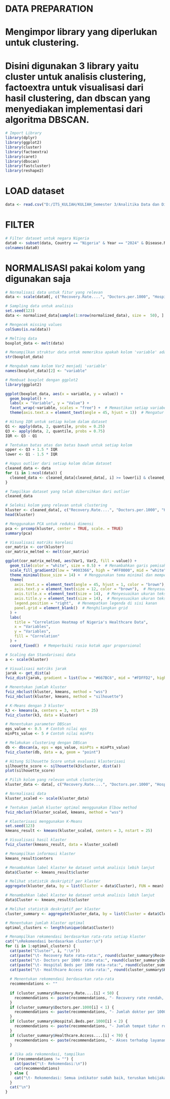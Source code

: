 # DATA PREPARATION

# Mengimpor library yang diperlukan untuk clustering. 
# Disini digunakan 3 library yaitu cluster untuk analisis clustering, factoextra untuk visualisasi dari hasil clustering, dan dbscan yang menyediakan implementasi dari algoritma DBSCAN.

```{r}
# Import Library
library(dplyr)
library(ggplot2)
library(cluster)
library(factoextra)
library(caret)
library(dbscan)
library(fastcluster)
library(reshape2)
```

# LOAD dataset
```{r}
data <- read.csv("D:/ITS_KULIAH/KULIAH_Semester 3/Analitika Data dan Diagnostik/FP_ADD/Global Health Statistics.csv")
```


# FILTER
```{r}
# Filter dataset untuk negara Nigeria
data0 <- subset(data, Country == "Nigeria" & Year == "2024" & Disease.Name == "Ebola", Availability.of.Vaccines.Treatment == "Yes")
colnames(data0)
```


# NORMALISASI pakai kolom yang digunakan saja
```{r}
# Normalisasi data untuk fitur yang relevan
data <- scale(data0[, c("Recovery.Rate....", "Doctors.per.1000", "Hospital.Beds.per.1000", "Healthcare.Access....")])
```

```{r}
# Sampling data untuk analisis
set.seed(123)
data <- normalized_data[sample(1:nrow(normalized_data), size =  50), ]
```


```{r}
# Mengecek missing values
colSums(is.na(data))
```

```{r}
# Melting data
boxplot_data <- melt(data)

# Menampilkan struktur data untuk memeriksa apakah kolom 'variable' ada
str(boxplot_data)
```

```{r}
# Mengubah nama kolom Var2 menjadi 'variable'
names(boxplot_data)[2] <- "variable"

# Membuat boxplot dengan ggplot2
library(ggplot2)

ggplot(boxplot_data, aes(x = variable, y = value)) + 
  geom_boxplot() +
  labs(x = "Variable", y = "Value") +
  facet_wrap(~variable, scales = "free") +  # Memastikan setiap variabel memiliki skala terpisah
  theme(axis.text.x = element_text(angle = 45, hjust = 1))  # Mengatur tampilan teks sumbu X
```



```{r}
# Hitung IQR untuk setiap kolom dalam dataset
Q1 <- apply(data, 2, quantile, probs = 0.25)
Q3 <- apply(data, 2, quantile, probs = 0.75)
IQR <- Q3 - Q1

# Tentukan batas atas dan batas bawah untuk setiap kolom
upper <- Q3 + 1.5 * IQR
lower <- Q1 - 1.5 * IQR

# Hapus outlier dari setiap kolom dalam dataset
cleaned_data <- data
for (i in 1:ncol(data)) {
  cleaned_data <- cleaned_data[cleaned_data[, i] >= lower[i] & cleaned_data[, i] <= upper[i], ]
}

# Tampilkan dataset yang telah dibersihkan dari outlier
cleaned_data
```


```{r}
# Seleksi kolom yang relevan untuk clustering
kluster <- cleaned_data[, c("Recovery.Rate....", "Doctors.per.1000", "Hospital.Beds.per.1000", "Healthcare.Access....")]
head(kluster)
```



```{r}
# Menggunakan PCA untuk reduksi dimensi
pca <- prcomp(kluster, center = TRUE, scale. = TRUE)
summary(pca)
```


```{r}
# Visualisasi matriks korelasi
cor_matrix <- cor(kluster)
cor_matrix_melted <- melt(cor_matrix)

ggplot(cor_matrix_melted, aes(Var1, Var2, fill = value)) + 
  geom_tile(color = "white", size = 0.5) +  # Menambahkan garis pemisah antar kotak
  scale_fill_gradient2(low = "#003366", high = "#FF0000", mid = "white", midpoint = 0, limit = c(-1, 1)) + 
  theme_minimal(base_size = 14) +  # Menggunakan tema minimal dan memperbesar ukuran font
  theme(
    axis.text.x = element_text(angle = 45, hjust = 1, color = "brown"),  # Label miring dan warna merah
    axis.text.y = element_text(size = 12, color = "brown"),  # Menyesuaikan ukuran teks pada sumbu Y dan warna
    axis.title.x = element_text(size = 14),  # Menyesuaikan ukuran teks judul sumbu X
    axis.title.y = element_text(size = 14),  # Menyesuaikan ukuran teks judul sumbu Y
    legend.position = "right",  # Menempatkan legenda di sisi kanan
    panel.grid = element_blank()  # Menghilangkan grid
  ) + 
  labs(
    title = "Correlation Heatmap of Nigeria's Healthcare Data", 
    x = "Variables", 
    y = "Variables", 
    fill = "Correlation"
  ) + 
  coord_fixed()  # Memperbaiki rasio kotak agar proporsional
```



```{r}
# Scaling dan Standarisasi data
a <- scale(kluster)

# Visualisasi matriks jarak
jarak <- get_dist(a)
fviz_dist(jarak, gradient = list(low = "#667BC6", mid = "#FDFFD2", high = "#DA7297"))
```


```{r}
# Menentukan jumlah kluster
fviz_nbclust(kluster, kmeans, method = "wss")
fviz_nbclust(kluster, kmeans, method = "silhouette")
```


```{r}
# K-Means dengan 3 kluster
k3 <- kmeans(a, centers = 3, nstart = 25)
fviz_cluster(k3, data = kluster)
```


```{r}
# Menentukan parameter DBScan
eps_value <- 0.5  # Contoh nilai eps
minPts_value <- 5 # Contoh nilai minPts

# Melakukan clustering dengan DBScan
db <- dbscan(a, eps = eps_value, minPts = minPts_value)
fviz_cluster(db, data = a, geom = "point")
```


```{r}
# Hitung Silhouette Score untuk evaluasi klasterisasi
silhouette_score <- silhouette(k3$cluster, dist(a))
plot(silhouette_score)
```

```{r}
# Pilih kolom yang relevan untuk clustering
kluster_data <- data[, c("Recovery.Rate....", "Doctors.per.1000", "Hospital.Beds.per.1000", "Healthcare.Access....")]

# Normalisasi data
kluster_scaled <- scale(kluster_data)

# Tentukan jumlah kluster optimal menggunakan Elbow method
fviz_nbclust(kluster_scaled, kmeans, method = "wss")

# Klasterisasi menggunakan K-Means
set.seed(123)
kmeans_result <- kmeans(kluster_scaled, centers = 3, nstart = 25)

# Visualisasi hasil klaster
fviz_cluster(kmeans_result, data = kluster_scaled)

# Menampilkan informasi klaster
kmeans_result$centers

# Menambahkan label klaster ke dataset untuk analisis lebih lanjut
data$Cluster <- kmeans_result$cluster

# Melihat statistik deskriptif per klaster
aggregate(kluster_data, by = list(Cluster = data$Cluster), FUN = mean)
```


```{r}
# Menambahkan label klaster ke dataset untuk analisis lebih lanjut
data$Cluster <- kmeans_result$cluster

# Melihat statistik deskriptif per klaster
cluster_summary <- aggregate(kluster_data, by = list(Cluster = data$Cluster), FUN = mean)

# Menentukan jumlah klaster optimal
optimal_clusters <- length(unique(data$Cluster))

# Menampilkan rekomendasi berdasarkan rata-rata setiap klaster
cat("\nRekomendasi berdasarkan cluster:\n")
for (i in 1:optimal_clusters) {
  cat(paste("Cluster", i, ":\n"))
  cat(paste("\t- Recovery Rate rata-rata:", round(cluster_summary$Recovery.Rate....[i], 2), "%\n"))
  cat(paste("\t- Doctors per 1000 rata-rata:", round(cluster_summary$Doctors.per.1000[i], 2), "\n"))
  cat(paste("\t- Hospital Beds per 1000 rata-rata:", round(cluster_summary$Hospital.Beds.per.1000[i], 2), "\n"))
  cat(paste("\t- Healthcare Access rata-rata:", round(cluster_summary$Healthcare.Access....[i], 2), "%\n"))
  
  # Menentukan rekomendasi berdasarkan rata-rata
  recommendations <- ""
  
  if (cluster_summary$Recovery.Rate....[i] < 50) {
    recommendations <- paste(recommendations, "- Recovery rate rendah, perlu peningkatan dalam akses pengobatan dan perawatan medis.\n")
  }
  if (cluster_summary$Doctors.per.1000[i] < 1) {
    recommendations <- paste(recommendations, "- Jumlah dokter per 1000 orang rendah, perlu penambahan tenaga medis.\n")
  }
  if (cluster_summary$Hospital.Beds.per.1000[i] < 2) {
    recommendations <- paste(recommendations, "- Jumlah tempat tidur rumah sakit per 1000 orang rendah, perlu investasi dalam fasilitas rumah sakit.\n")
  }
  if (cluster_summary$Healthcare.Access....[i] < 70) {
    recommendations <- paste(recommendations, "- Akses terhadap layanan kesehatan terbatas, perlu pengembangan infrastruktur kesehatan.\n")
  }
  
  # Jika ada rekomendasi, tampilkan
  if (recommendations != "") {
    cat(paste("\t- Rekomendasi:\n"))
    cat(recommendations)
  } else {
    cat("\t- Rekomendasi: Semua indikator sudah baik, teruskan kebijakan yang ada.\n")
  }
  cat("\n")
}
```